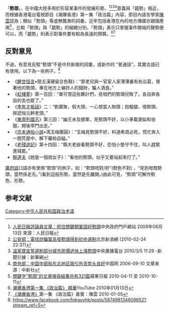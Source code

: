 {{multiple issues|
{{cleanup-jargon|time=2015-04-21T10:43:08+00:00}}
{{inappropriate tone|time=2015-04-21T10:43:08+00:00}}
{{review|time=2015-04-21T10:43:08+00:00}}
}}
「'''勢頭'''」，在中國大陸多用於形容某事件的發展形勢，<ref>[http://www.gov.cn/jrzg/2009-08/13/content_1390470.htm 人民日報評論員文章：抓住關鍵期鞏固好勢頭]中央政府門戶網站 2009年08月13日 來源：人民日報</ref><ref>[http://news.sina.com.tw/article/20100224/2832050.html 公安部：電信詐騙案高發勢頭得到初步遏制]{{dead link|date=2017年11月 |bot=InternetArchiveBot |fix-attempted=yes }}北京新浪網 (2010-02-24 22:37)</ref><ref>[http://news.rti.org.tw/index_newsContent.aspx?nid=234650 溫家寶宣誓遏制部分城市房價過快上漲勢頭]{{dead link|date=2017年11月 |bot=InternetArchiveBot |fix-attempted=yes }}中央廣播電台 2010/3/5 11:29 -新聞引據：新華網</ref><ref>[http://www.china.com.cn/economic/txt/2006-09/10/content_7146185.htm 商务部：中国中部和东北地区吸引外资势头良好]中国网 2006-09-10 文章来源：中新社</ref>意義與「趨勢」相近，而根據香港電台電視節目《潮爆香港》第一集「政治篇」內容，節目內語言學家[[陳雲_(學者)|陳雲]]認為；類似「勢頭」等虛無飄渺的詞彙，近年包括香港在內的地方傳媒亦跟隨應用<ref>[http://hk.search.nextmedia.com/index.php?fuseaction=home.search&searchMode=Sim&searchType=text&queryCond=AND&prohibit=&start_date=2010-04-11&end_date=2010-10-11&querystrS=%E5%8B%A2%E9%A0%AD 關鍵字"勢頭"的文章搜尋結果共有321篇]{{dead link|date=2017年11月 |bot=InternetArchiveBot |fix-attempted=yes }}蘋果日報 2010-04-11 至 2010-10-11</ref>，比較「勢頭」與「趨勢」的細緻分別，「勢頭」表示只掌握事件開端的聲勢便可以，而「趨勢」則表示對事件要有較為長遠的預算。<ref>[http://www.youtube.com/watch?v=diouR54DbCA 潮爆香港第一集 《政治篇》 精華]YouTube 2010年01月13日</ref><ref>[http://programme.rthk.org.hk/rthk/tv/programme.php?name=tv/hongkongersjargon&d=2010-01-05&p=4695&e=101960&m=episode 《潮爆香港》]第一集 《政治篇》嘉賓：陳雲 2010-01-05 </ref>

==反對意見==
不過，有意見反駁“勢頭”不是中共新做的詞彙，或新作的 “普通話”，其實古語已有使用。以下為一些例子。<ref>https://www.facebook.com/fokguyhk/posts/587498134608652?stream_ref=5</ref>
* 《[[醒世恒言|醒世恒言]]•陸五漢硬留合色鞋》：“那老兒與一官宦人家薄薄裏有些瓜葛，冒著他的勢頭，專在地方上嚇詐人的錢財，騙人酒食。”
* 《[[紅樓夢|紅樓夢]]》第一百回：“單可恨這些夥計們，見咱們的勢頭兒敗了，各自奔各自的去也罷了。” 
*  《[[李有才板話|李有才板話]]》二：“劉廣聚，假大頭，一心想當人物頭；抱粗腿，借勢頭，拜認恒元幹老頭。”
* 《[[東周列國志|東周列國志]]》第三回：“幽王未及閱軍，見勢頭不好，以小車載褒姒和伯服，開後宰門出走。”
* 《[[京本通俗小說|京本通俗小說]]•馮玉梅團圓》：“玉梅見勢頭不好，料道希周必死，慌忙奔入一間荒屋中，解下羅帕自縊。”
* 《[[老殘遊記|老殘遊記]]》第十四回：“縣大老爺看勢頭不好，恐怕小墊守不住，叫人趕緊進城罷。” 
* [[郁達夫|郁達夫]]《她是一個弱女子》：“看他的勢頭，似乎又要站起來打了。”

[[廣府話|廣府話]]口語亦有使用“勢頭”的例子，如：“勢頭唔對/好”(勢色不對) ，“見到咁既勢頭，當然係走先。”(看到這般形勢，當然是先離開。)由此可見，“勢頭”可解作勢色、形勢。

==参考文献==
<references />

[[Category:中华人民共和国政治术语|Category:中华人民共和国政治术语]]